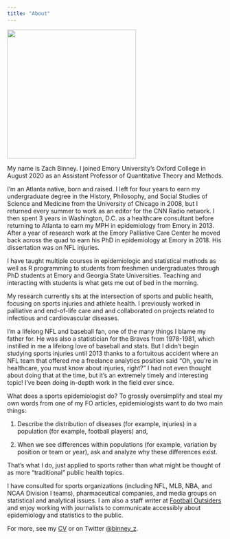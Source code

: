 ```yaml
---
title: "About"
---
```


![](Headshot.jpg){height=300 fig-alt="A picture of Zach Binney."}

My name is Zach Binney. I joined Emory University's Oxford College in August 2020 as an Assistant Professor of Quantitative Theory and Methods. 

I'm an Atlanta native, born and raised. I left for four years to earn my undergraduate degree in the History, Philosophy, and Social Studies of Science and Medicine from the University of Chicago in 2008, but I returned every summer to work as an editor for the CNN Radio network. I then spent 3 years in Washington, D.C. as a healthcare consultant before returning to Atlanta to earn my MPH in epidemiology from Emory in 2013. After a year of research work at the Emory Palliative Care Center he moved back across the quad to earn his PhD in epidemiology at Emory in 2018. His dissertation was on NFL injuries.

I have taught multiple courses in epidemiologic and statistical methods as well as R programming to students from freshmen undergraduates through PhD students at Emory and Georgia State Universities. Teaching and interacting with students is what gets me out of bed in the morning.

My research currently sits at the intersection of sports and public health, focusing on sports injuries and athlete health. I previously worked in palliative and end-of-life care and and collaborated on projects related to infectious and cardiovascular diseases. 

I’m a lifelong NFL and baseball fan, one of the many things I blame my father for. He was also a statistician for the Braves from 1978-1981, which instilled in me a lifelong love of baseball and stats.
But I didn't begin studying sports injuries until 2013 thanks to a fortuitous accident where an NFL team that offered me a freelance analytics position said “Oh, you’re in healthcare, you must know about injuries, right?” I had not even thought about doing that at the time, but it’s an extremely timely and interesting topic! I’ve been doing in-depth work in the field ever since.

What does a sports epidemiologist do? To grossly oversimplify and steal my own words from one of my FO articles, epidemiologists want to do two main things:

1. Describe the distribution of diseases (for example, injuries) in a population (for example, football players) and,

2. When we see differences within populations (for example, variation by position or team or year), ask and analyze why these differences exist.

That's what I do, just applied to sports rather than what might be thought of as more "traditional" public health topics.

I have consulted for sports organizations (including NFL, MLB, NBA, and NCAA Division I teams), pharmaceutical companies, and media groups on statistical and analytical issues. I am also a staff writer at [Football Outsiders](https://www.footballoutsiders.com/author/zach-binney) and enjoy working with journalists to communicate accessibly about epidemiology and statistics to the public.

For more, see my [CV](0322_CV_ZOB.pdf) or on Twitter [@binney_z](https://twitter.com/binney_z).




